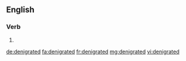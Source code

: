 ==English==

===Verb===
{{head|en|verb form}}

# {{en-past of|denigrate}}

[[de:denigrated]]
[[fa:denigrated]]
[[fr:denigrated]]
[[mg:denigrated]]
[[vi:denigrated]]